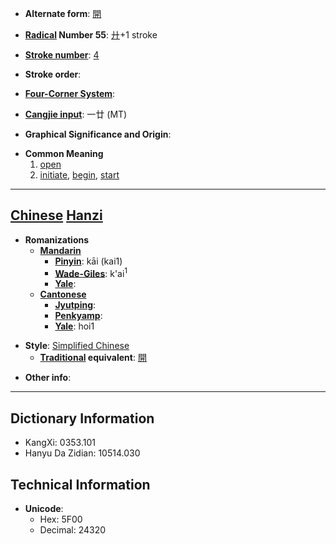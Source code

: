 * '''Alternate form''': [[開]]

* '''[[Wiktionary:Chinese radical index| Radical]] Number 55''': [[Wiktionary:Chinese radical index 廾|廾]]+1 stroke

* '''[[Wiktionary:Chinese total strokes index|Stroke number]]''': [[Wiktionary:Chinese total strokes index 4|4]]

* '''Stroke order''': 

* '''[[Wiktionary:Chinese four corner index|Four-Corner System]]''': 

* '''[[Wiktionary:Chinese Cangjie index|Cangjie input]]''': 一廿 (MT)

* '''Graphical Significance and Origin''': 

* '''Common Meaning'''
*#[[open]]
*# [[initiate]], [[begin]], [[start]]


----

== [[Chinese]] [[Hanzi]] ==

* '''Romanizations'''
** '''[[Mandarin]]'''
*** '''[[Pinyin]]''': kāi (kai1)
*** '''[[Wade-Giles]]''': k'ai<sup>1</sup>
*** '''[[Yale]]''': 
** '''[[Cantonese]]'''
*** '''[[Jyutping]]''':
*** '''[[Penkyamp]]''': 
*** '''[[Yale]]''': hoi1

* '''Style''': [[Simplified Chinese]] 
** '''[[Traditional Chinese|Traditional]] equivalent''': [[開]]

* '''Other info''': 

----

== Dictionary Information ==

* KangXi: 0353.101
* Hanyu Da Zidian: 10514.030

== Technical Information ==

* '''Unicode''':
** Hex: 5F00
** Decimal: 24320